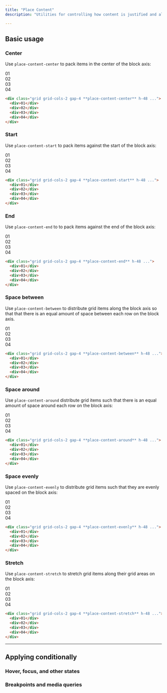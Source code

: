 ```yaml
---
title: "Place Content"
description: "Utilities for controlling how content is justified and aligned at the same time."

---
```




## Basic usage

### Center

Use `place-content-center` to pack items in the center of the block axis:

<Example>
  <div class="font-mono text-white text-sm font-bold leading-6 bg-stripes-sky rounded-lg">
    <div class="grid grid-cols-[repeat(2,56px)] place-content-center h-56 gap-4">
      <div class="p-4 w-14 h-14 flex items-center justify-center shadow-lg rounded-lg bg-sky-500">01</div>
      <div class="p-4 w-14 h-14 flex items-center justify-center shadow-lg rounded-lg bg-sky-500">02</div>
      <div class="p-4 w-14 h-14 flex items-center justify-center shadow-lg rounded-lg bg-sky-500">03</div>
      <div class="p-4 w-14 h-14 flex items-center justify-center shadow-lg rounded-lg bg-sky-500">04</div>
    </div>
  </div>
</Example>

```html
<div class="grid grid-cols-2 gap-4 **place-content-center** h-48 ...">
  <div>01</div>
  <div>02</div>
  <div>03</div>
  <div>04</div>
</div>
```

### Start

Use `place-content-start` to pack items against the start of the block axis:

<Example>
  <div class="font-mono text-white text-sm font-bold leading-6 bg-stripes-fuchsia rounded-lg">
    <div class="grid grid-cols-[repeat(2,56px)] place-content-start h-56 gap-4">
      <div class="p-4 w-14 h-14 flex items-center justify-center shadow-lg rounded-lg bg-fuchsia-500">01</div>
      <div class="p-4 w-14 h-14 flex items-center justify-center shadow-lg rounded-lg bg-fuchsia-500">02</div>
      <div class="p-4 w-14 h-14 flex items-center justify-center shadow-lg rounded-lg bg-fuchsia-500">03</div>
      <div class="p-4 w-14 h-14 flex items-center justify-center shadow-lg rounded-lg bg-fuchsia-500">04</div>
    </div>
  </div>
</Example>

```html
<div class="grid grid-cols-2 gap-4 **place-content-start** h-48 ...">
  <div>01</div>
  <div>02</div>
  <div>03</div>
  <div>04</div>
</div>
```

### End

Use `place-content-end` to to pack items against the end of the block axis:

<Example>
  <div class="font-mono text-white text-sm font-bold leading-6 bg-stripes-indigo rounded-lg">
    <div class="grid grid-cols-[repeat(2,56px)] place-content-end h-56 gap-4">
      <div class="p-4 w-14 h-14 flex items-center justify-center shadow-lg rounded-lg bg-indigo-500">01</div>
      <div class="p-4 w-14 h-14 flex items-center justify-center shadow-lg rounded-lg bg-indigo-500">02</div>
      <div class="p-4 w-14 h-14 flex items-center justify-center shadow-lg rounded-lg bg-indigo-500">03</div>
      <div class="p-4 w-14 h-14 flex items-center justify-center shadow-lg rounded-lg bg-indigo-500">04</div>
    </div>
  </div>
</Example>

```html
<div class="grid grid-cols-2 gap-4 **place-content-end** h-48 ...">
  <div>01</div>
  <div>02</div>
  <div>03</div>
  <div>04</div>
</div>
```

### Space between

Use `place-content-between` to distribute grid items along the block axis so that that there is an equal amount of space between each row on the block axis.

<Example>
  <div class="font-mono text-white text-sm font-bold leading-6 bg-stripes-purple rounded-lg">
    <div class="grid grid-cols-[repeat(2,56px)] place-content-between h-56 gap-4">
      <div class="p-4 w-14 h-14 flex items-center justify-center shadow-lg rounded-lg bg-purple-500">01</div>
      <div class="p-4 w-14 h-14 flex items-center justify-center shadow-lg rounded-lg bg-purple-500">02</div>
      <div class="p-4 w-14 h-14 flex items-center justify-center shadow-lg rounded-lg bg-purple-500">03</div>
      <div class="p-4 w-14 h-14 flex items-center justify-center shadow-lg rounded-lg bg-purple-500">04</div>
    </div>
  </div>
</Example>

```html
<div class="grid grid-cols-2 gap-4 **place-content-between** h-48 ...">
  <div>01</div>
  <div>02</div>
  <div>03</div>
  <div>04</div>
</div>
```

### Space around

Use `place-content-around` distribute grid items such that there is an equal amount of space around each row on the block axis:

<Example>
  <div class="font-mono text-white text-sm font-bold leading-6 bg-stripes-cyan rounded-lg">
    <div class="grid grid-cols-[repeat(2,56px)] place-content-around h-56 gap-x-4">
      <div class="p-4 w-14 h-14 flex items-center justify-center shadow-lg rounded-lg bg-cyan-500">01</div>
      <div class="p-4 w-14 h-14 flex items-center justify-center shadow-lg rounded-lg bg-cyan-500">02</div>
      <div class="p-4 w-14 h-14 flex items-center justify-center shadow-lg rounded-lg bg-cyan-500">03</div>
      <div class="p-4 w-14 h-14 flex items-center justify-center shadow-lg rounded-lg bg-cyan-500">04</div>
    </div>
  </div>
</Example>

```html
<div class="grid grid-cols-2 gap-4 **place-content-around** h-48 ...">
  <div>01</div>
  <div>02</div>
  <div>03</div>
  <div>04</div>
</div>
```

### Space evenly

Use `place-content-evenly` to distribute grid items such that they are evenly spaced on the block axis:

<Example>
  <div class="font-mono text-white text-sm font-bold leading-6 bg-stripes-violet rounded-lg">
    <div class="grid grid-cols-[repeat(2,56px)] place-content-evenly h-56">
      <div class="p-4 w-14 h-14 flex items-center justify-center shadow-lg rounded-lg bg-violet-500">01</div>
      <div class="p-4 w-14 h-14 flex items-center justify-center shadow-lg rounded-lg bg-violet-500">02</div>
      <div class="p-4 w-14 h-14 flex items-center justify-center shadow-lg rounded-lg bg-violet-500">03</div>
      <div class="p-4 w-14 h-14 flex items-center justify-center shadow-lg rounded-lg bg-violet-500">04</div>
    </div>
  </div>
</Example>

```html
<div class="grid grid-cols-2 gap-4 **place-content-evenly** h-48 ...">
  <div>01</div>
  <div>02</div>
  <div>03</div>
  <div>04</div>
</div>
```

### Stretch

Use `place-content-stretch` to stretch grid items along their grid areas on the block axis:

<Example>
  <div class="font-mono text-white text-sm font-bold leading-6 bg-stripes-pink rounded-lg">
    <div class="grid grid-cols-2 place-content-stretch h-56 gap-4">
      <div class="p-4 flex items-center justify-center shadow-lg rounded-lg bg-pink-500">01</div>
      <div class="p-4 flex items-center justify-center shadow-lg rounded-lg bg-pink-500">02</div>
      <div class="p-4 flex items-center justify-center shadow-lg rounded-lg bg-pink-500">03</div>
      <div class="p-4 flex items-center justify-center shadow-lg rounded-lg bg-pink-500">04</div>
    </div>
  </div>
</Example>

```html
<div class="grid grid-cols-2 gap-4 **place-content-stretch** h-48 ...">
  <div>01</div>
  <div>02</div>
  <div>03</div>
  <div>04</div>
</div>
```

---

## <Heading ignore>Applying conditionally</Heading>

### <Heading ignore>Hover, focus, and other states</Heading>

<HoverFocusAndOtherStates defaultClass="grid place-content-start" featuredClass="place-content-center" />

### <Heading ignore>Breakpoints and media queries</Heading>

<BreakpointsAndMediaQueries defaultClass="grid place-content-start" featuredClass="place-content-center" />
